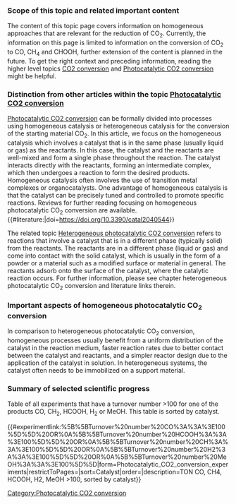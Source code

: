 {{BaseTemplate}}
[[Category:Photocatalytic CO2 conversion]]

=== Scope of this topic and related important content ===
<!-- Related content -->The content of this topic page covers information on homogeneous approaches that are relevant for the reduction of CO<sub>2</sub>. Currently, the information on this page is limited to information on the conversion of CO<sub>2</sub> to CO, CH<sub>4</sub> and CHOOH, further extension of the content is planned in the future. To get the right context and preceding information, reading the higher level topics [[:Category:CO2 conversion|<u>CO2 conversion</u>]] and [[:Category:Photocatalytic CO2 conversion|<u>Photocatalytic CO2 conversion</u>]] might be helpful.

=== Distinction from other articles within the topic [[:Category:Photocatalytic CO2 conversion|Photocatalytic CO2 conversion]] ===

[[:Category:Photocatalytic CO2 conversion|Photocatalytic CO2 conversion]] can be formally divided into processes using homogeneous catalysis or heterogeneous catalysis for the conversion of the starting material CO<sub>2</sub>. In this article, we focus on the homogeneous catalysis which involves a catalyst that is in the same phase (usually liquid or gas) as the reactants. In this case, the catalyst and the reactants are well-mixed and form a single phase throughout the reaction. The catalyst interacts directly with the reactants, forming an intermediate complex, which then undergoes a reaction to form the desired products. Homogeneous catalysis often involves the use of transition metal complexes or organocatalysts. One advantage of homogeneous catalysis is that the catalyst can be precisely tuned and controlled to promote specific reactions. Reviews for further reading focusing on homogeneous photocatalytic CO<sub>2</sub> conversion are available.{{#literature:|doi=https://doi.org/10.3390/catal2040544}}

The related topic [[:Category:Heterogeneous photocatalytic CO2 conversion|Heterogeneous photocatalytic CO2 conversion]] refers to reactions that involve a catalyst that is in a different phase (typically solid) from the reactants. The reactants are in a different phase (liquid or gas) and come into contact with the solid catalyst, which is usually in the form of a powder or a material such as a modified surface or material in general. The reactants adsorb onto the surface of the catalyst, where the catalytic reaction occurs. For further information, please see chapter heterogeneous photocatalytic CO<sub>2</sub> conversion and literature links therein.

=== Important aspects of homogeneous photocatalytic CO<sub>2</sub> conversion ===
In comparison to heterogeneous photocatalytic CO<sub>2</sub> conversion, homogeneous processes usually benefit from a uniform distribution of the catalyst in the reaction medium, faster reaction rates due to better contact between the catalyst and reactants, and a simpler reactor design due to the application of the catalyst in solution. In heterogeneous systems, the catalyst often needs to be immobilized on a support material.

=== Summary of selected scientific progress ===
Table of all experiments that have a turnover number >100 for one of the products CO, CH<sub>2</sub>, HCOOH, H<sub>2</sub> or MeOH. This table is sorted by catalyst.

{{#experimentlink:%5B%5BTurnover%20number%20CO%3A%3A%3E100%5D%5D%20OR%0A%5B%5BTurnover%20number%20HCOOH%3A%3A%3E100%5D%5D%20OR%0A%5B%5BTurnover%20number%20CH%3A%3A%3E100%5D%5D%20OR%0A%5B%5BTurnover%20number%20H2%3A%3A%3E100%5D%5D%20OR%0A%5B%5BTurnover%20number%20MeOH%3A%3A%3E100%5D%5D|form=Photocatalytic_CO2_conversion_experiments|restrictToPages=|sort=Catalyst|order=|description=TON CO, CH4, HCOOH, H2, MeOH >100, sorted by catalyst}}